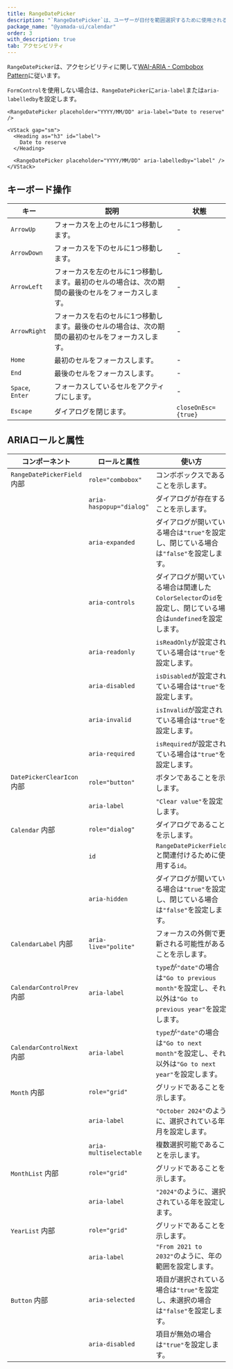 ```yaml
---
title: RangeDatePicker
description: "`RangeDatePicker`は、ユーザーが日付を範囲選択するために使用されるコンポーネントです。"
package_name: "@yamada-ui/calendar"
order: 3
with_description: true
tab: アクセシビリティ
---
```


`RangeDatePicker`は、アクセシビリティに関して[WAI-ARIA - Combobox Pattern](https://www.w3.org/WAI/ARIA/apg/patterns/combobox/)に従います。

`FormControl`を使用しない場合は、`RangeDatePicker`に`aria-label`または`aria-labelledby`を設定します。

```tsx live=false
<RangeDatePicker placeholder="YYYY/MM/DD" aria-label="Date to reserve" />
```

```tsx live=false
<VStack gap="sm">
  <Heading as="h3" id="label">
    Date to reserve
  </Heading>

  <RangeDatePicker placeholder="YYYY/MM/DD" aria-labelledby="label" />
</VStack>
```

## キーボード操作

| キー             | 説明                                                                                              | 状態                |
| ---------------- | ------------------------------------------------------------------------------------------------- | ------------------- |
| `ArrowUp`        | フォーカスを上のセルに1つ移動します。                                                             | -                   |
| `ArrowDown`      | フォーカスを下のセルに1つ移動します。                                                             | -                   |
| `ArrowLeft`      | フォーカスを左のセルに1つ移動します。最初のセルの場合は、次の期間の最後のセルをフォーカスします。 | -                   |
| `ArrowRight`     | フォーカスを右のセルに1つ移動します。最後のセルの場合は、次の期間の最初のセルをフォーカスします。 | -                   |
| `Home`           | 最初のセルをフォーカスします。                                                                    | -                   |
| `End`            | 最後のセルをフォーカスします。                                                                    | -                   |
| `Space`, `Enter` | フォーカスしているセルをアクティブにします。                                                      | -                   |
| `Escape`         | ダイアログを閉じます。                                                                            | `closeOnEsc={true}` |

## ARIAロールと属性

| コンポーネント                         | ロールと属性             | 使い方                                                                                                       |
| -------------------------------------- | ------------------------ | ------------------------------------------------------------------------------------------------------------ |
| `RangeDatePickerField` <Tag>内部</Tag> | `role="combobox"`        | コンボボックスであることを示します。                                                                         |
|                                        | `aria-haspopup="dialog"` | ダイアログが存在することを示します。                                                                         |
|                                        | `aria-expanded`          | ダイアログが開いている場合は`"true"`を設定し、閉じている場合は`"false"`を設定します。                        |
|                                        | `aria-controls`          | ダイアログが開いている場合は関連した`ColorSelector`の`id`を設定し、閉じている場合は`undefined`を設定します。 |
|                                        | `aria-readonly`          | `isReadOnly`が設定されている場合は`"true"`を設定します。                                                     |
|                                        | `aria-disabled`          | `isDisabled`が設定されている場合は`"true"`を設定します。                                                     |
|                                        | `aria-invalid`           | `isInvalid`が設定されている場合は`"true"`を設定します。                                                      |
|                                        | `aria-required`          | `isRequired`が設定されている場合は`"true"`を設定します。                                                     |
| `DatePickerClearIcon` <Tag>内部</Tag>  | `role="button"`          | ボタンであることを示します。                                                                                 |
|                                        | `aria-label`             | `"Clear value"`を設定します。                                                                                |
| `Calendar` <Tag>内部</Tag>             | `role="dialog"`          | ダイアログであることを示します。                                                                             |
|                                        | `id`                     | `RangeDatePickerField`と関連付けるために使用する`id`。                                                       |
|                                        | `aria-hidden`            | ダイアログが開いている場合は`"true"`を設定し、閉じている場合は`"false"`を設定します。                        |
| `CalendarLabel` <Tag>内部</Tag>        | `aria-live="polite"`     | フォーカスの外側で更新される可能性があることを示します。                                                     |
| `CalendarControlPrev` <Tag>内部</Tag>  | `aria-label`             | `type`が`"date"`の場合は`"Go to previous month"`を設定し、それ以外は`"Go to previous year"`を設定します。    |
| `CalendarControlNext` <Tag>内部</Tag>  | `aria-label`             | `type`が`"date"`の場合は`"Go to next month"`を設定し、それ以外は`"Go to next year"`を設定します。            |
| `Month` <Tag>内部</Tag>                | `role="grid"`            | グリッドであることを示します。                                                                               |
|                                        | `aria-label`             | `"October 2024"`のように、選択されている年月を設定します。                                                   |
|                                        | `aria-multiselectable`   | 複数選択可能であることを示します。                                                                           |
| `MonthList` <Tag>内部</Tag>            | `role="grid"`            | グリッドであることを示します。                                                                               |
|                                        | `aria-label`             | `"2024"`のように、選択されている年を設定します。                                                             |
| `YearList` <Tag>内部</Tag>             | `role="grid"`            | グリッドであることを示します。                                                                               |
|                                        | `aria-label`             | `"From 2021 to 2032"`のように、年の範囲を設定します。                                                        |
| `Button` <Tag>内部</Tag>               | `aria-selected`          | 項目が選択されている場合は`"true"`を設定し、未選択の場合は`"false"`を設定します。                            |
|                                        | `aria-disabled`          | 項目が無効の場合は`"true"`を設定します。                                                                     |

